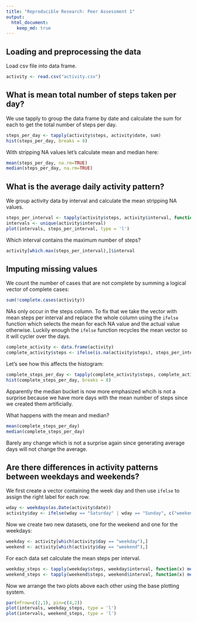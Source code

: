 ```yaml
---
title: "Reproducible Research: Peer Assessment 1"
output: 
  html_document:
    keep_md: true
---
```



## Loading and preprocessing the data

Load csv file into data frame.

```r
activity <- read.csv("activity.csv")
```


## What is mean total number of steps taken per day?

We use tapply to group the data frame by date and calculate the sum for each to get the total number of steps per day.


```r
steps_per_day <- tapply(activity$steps, activity$date, sum)
hist(steps_per_day, breaks = 8)
```

With stripping NA values let's calculate mean and median here:

```r
mean(steps_per_day, na.rm=TRUE)
median(steps_per_day, na.rm=TRUE)
```

## What is the average daily activity pattern?

We group activity data by interval and calculate the mean stripping NA values.

```r
steps_per_interval <- tapply(activity$steps, activity$interval, function(x) mean(x, na.rm = TRUE))
intervals <- unique(activity$interval)
plot(intervals, steps_per_interval, type = 'l')
```

Which interval contains the maximum number of steps?

```r
activity[which.max(steps_per_interval),]$interval
```


## Imputing missing values

We count the number of cases that are not complete by summing a logical vector of complete cases:

```r
sum(!complete.cases(activity))
```

NAs only occur in the steps column. To fix that we take the vector with mean steps per interval and replace the whole column using the `ifelse` function which selects the mean for each NA value and the actual value otherwise. Luckily enough the `ifelse` function recycles the mean vector so it will cycler over the days.

```r
complete_activity <- data.frame(activity)
complete_activity$steps <- ifelse(is.na(activity$steps), steps_per_interval, activity$steps)
```

Let's see how this affects the histogram:

```r
complete_steps_per_day <- tapply(complete_activity$steps, complete_activity$date, sum)
hist(complete_steps_per_day, breaks = 8)
```

Apparently the median bucket is now more emphasized whcih is not a surprise because we have more days with the mean number of steps since we created them artificially.

What happens with the mean and median?

```r
mean(complete_steps_per_day)
median(complete_steps_per_day)
```

Barely any change which is not a surprise again since generating average days will not change the average.

## Are there differences in activity patterns between weekdays and weekends?

We first create a vector containing the week day and then use `ifelse` to assign the right label for each row.

```r
wday <- weekdays(as.Date(activity$date))
activity$day <- ifelse(wday == "Saturday" | wday == "Sunday", c("weekend"), c("weekday"))
```

Now we create two new datasets, one for the weekend and one for the weekdays:

```r
weekday <- activity[which(activity$day == "weekday"),]
weekend <- activity[which(activity$day == "weekend"),]
```

For each data set calculate the mean steps per interval.

```r
weekday_steps <- tapply(weekday$steps, weekday$interval, function(x) mean(x, na.rm = TRUE))
weekend_steps <- tapply(weekend$steps, weekend$interval, function(x) mean(x, na.rm = TRUE))
```

Now we arrange the two plots above each other using the base plotting system. 
```r
par(mfrow=c(2,1), pin=c(4,2))
plot(intervals, weekday_steps, type = 'l')
plot(intervals, weekend_steps, type = 'l')
```


